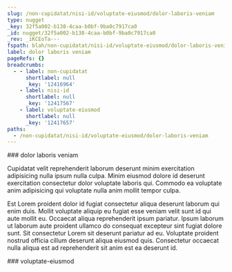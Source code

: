 ```yaml
---
slug: /non-cupidatat/nisi-id/voluptate-eiusmod/dolor-laboris-veniam
type: nugget
_key: 32f5a002-b138-4caa-b0bf-9ba0c7917ca0
_id: nugget/32f5a002-b138-4caa-b0bf-9ba0c7917ca0
_rev: _iKCEoTa---
fspath: blah/non-cupidatat/nisi-id/voluptate-eiusmod/dolor-laboris-veniam.md
label: dolor laboris veniam
pageRefs: {}
breadcrumbs:
  - - label: non-cupidatat
      shortlabel: null
      _key: '12416964'
    - label: nisi-id
      shortlabel: null
      _key: '12417567'
    - label: voluptate-eiusmod
      shortlabel: null
      _key: '12417657'
paths:
  - /non-cupidatat/nisi-id/voluptate-eiusmod/dolor-laboris-veniam
---
```


<NuggetArea>
<Nugget slug="/non-cupidatat/nisi-id/voluptate-eiusmod/dolor-laboris-veniam" type="nugget" _key="32f5a002-b138-4caa-b0bf-9ba0c7917ca0" _id="nugget/32f5a002-b138-4caa-b0bf-9ba0c7917ca0" _rev="_iKCEoTa---" fspath="blah/non-cupidatat/nisi-id/voluptate-eiusmod/dolor-laboris-veniam.md" label="dolor laboris veniam" paths="/non-cupidatat/nisi-id/voluptate-eiusmod/dolor-laboris-veniam">
<NuggetBody>
### dolor laboris veniam

Cupidatat velit reprehenderit laborum deserunt minim exercitation adipisicing nulla ipsum nulla culpa. Minim eiusmod dolore id deserunt exercitation consectetur dolor voluptate laboris qui. Commodo ea voluptate anim adipisicing qui voluptate nulla anim mollit tempor culpa.

Est Lorem proident dolor id fugiat consectetur aliqua deserunt laborum qui enim duis. Mollit voluptate aliquip eu fugiat esse veniam velit sunt id qui aute mollit eu. Occaecat aliqua reprehenderit ipsum pariatur. Ipsum laborum ut laborum aute proident ullamco do consequat excepteur sint fugiat dolore sunt. Sit consectetur Lorem sit deserunt pariatur ad eu. Voluptate proident nostrud officia cillum deserunt aliqua eiusmod quis. Consectetur occaecat nulla aliqua est ad reprehenderit sit anim est ea deserunt id.

</NuggetBody>
<Breadcrumbs>
<Crumbs>
<Crumb _key="12416964" label="non-cupidatat" /><Crumb _key="12417567" label="nisi-id" /><Crumb _key="12417657" label="voluptate-eiusmod" />
</Crumbs>
</Breadcrumbs>
</Nugget>

<NuggetsInbound>
</NuggetsInbound>
<NuggetsOutbound>
</NuggetsOutbound>
</NuggetArea>
<PassagesInbound>
<Passage direction="inbound" type="passage" _key="12417657" _id="passage/12417657" _rev="_iKCEoTW--A" label="voluptate-eiusmod" passage="voluptate-eiusmod" fspath="blah/non-cupidatat/nisi-id/voluptate-eiusmod" paths="/non-cupidatat/nisi-id/voluptate-eiusmod" slug="/non-cupidatat/nisi-id/voluptate-eiusmod">
<NuggetBody>
### voluptate-eiusmod

</NuggetBody>
<Breadcrumbs>
<Crumbs>
<Crumb _key="12416964" label="non-cupidatat" /><Crumb _key="12417567" label="nisi-id" />
</Crumbs>
</Breadcrumbs>
</Passage>

</PassagesInbound>
<PassagesOutbound>
</PassagesOutbound>